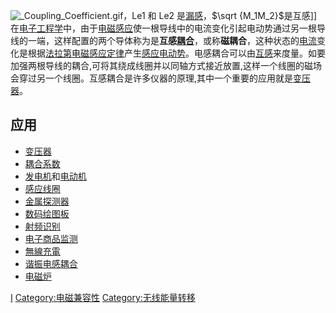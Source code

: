 [[File:_Coupling_Coefficient.gif|thumb]]，Le1 和 Le2 是[[漏感|漏感]]，<math>\sqrt {M_1M_2}</math>是互感]]
在[[电子工程学|电子工程学]]中，由于[[电磁感应|电磁感应]]使一根导线中的电流变化引起电动势通过另一根导线的一端，这样配置的两个导体称为是'''互感[[耦合_(电子学)|耦合]]'''，或称'''磁耦合'''，这种状态的[[电流|电流]]变化是根据[[法拉第电磁感应定律|法拉第电磁感应定律]]产生[[电磁感应|感应电动势]]。电感耦合可以由[[电感#互感|互感]]来度量。如要加强两根导线的耦合,可将其绕成线圈并以同轴方式接近放置,这样一个线圈的磁场会穿过另一个线圈。互感耦合是许多仪器的原理,其中一个重要的应用就是[[变压器|变压器]]。

== 应用 ==
* [[变压器|变压器]]
* [[耦合系数|耦合系数]]
* [[发电机|发电机]]和[[电动机|电动机]]
* [[感应线圈|感应线圈]]
* [[金属探测器|金属探测器]]
* [[数码绘图板|数码绘图板]]
* [[射频识别|射频识别]]
* [[电子商品监测|电子商品监测]]
* [[無線充電|無線充電]]
* [[谐振电感耦合|谐振电感耦合]]
* [[电磁炉|电磁炉]]

[[Category:电子工程|I]]
[[Category:电磁兼容性|Category:电磁兼容性]]
[[Category:无线能量转移|Category:无线能量转移]]